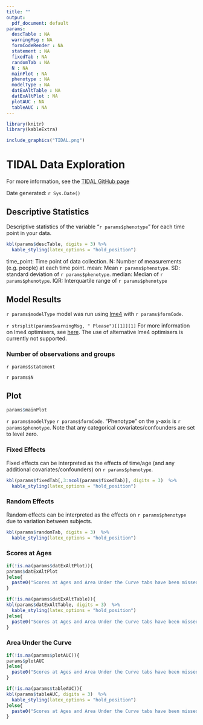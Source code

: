 ```yaml
---
title: ""
output:
  pdf_document: default
params:
  descTable : NA
  warningMsg : NA
  formCodeRender : NA
  statement : NA
  fixedTab : NA
  randomTab : NA
  N : NA
  mainPlot : NA
  phenotype : NA
  modelType : NA
  datExAltTable : NA
  datExAltPlot : NA
  plotAUC : NA
  tableAUC : NA
---
```


```r
library(knitr)
library(kableExtra)

include_graphics("TIDAL.png")
```

# TIDAL Data Exploration

For more information, see the [TIDAL GitHub page](https://github.com/AmeliaES/TIDAL)

Date generated: `r Sys.Date()`

## Descriptive Statistics

Descriptive statistics of the variable "`r params$phenotype`" for each time point in your data.

```r

kbl(params$descTable, digits = 3) %>%
  kable_styling(latex_options = "hold_position")

```

time_point: Time point of data collection. N: Number of measurements (e.g. people) at each time point. mean: Mean `r params$phenotype`. SD: standard deviation of `r params$phenotype`. median: Median of `r params$phenotype`. IQR: Interquartile range of `r params$phenotype`

## Model Results

`r params$modelType` model was run using [lme4](https://cran.r-project.org/web/packages/lme4/index.html) with `r params$formCode`.

`r strsplit(params$warningMsg, " Please")[[1]][1]` For more information on lme4 optimisers, see [here](https://cran.r-project.org/web/packages/lme4/vignettes/lmerperf.html). The use of alternative lme4 optimisers is currently not supported.

### Number of observations and groups

`r params$statement`

`r params$N`

## Plot

```r
params$mainPlot
```

`r params$modelType` `r params$formCode`. "Phenotype" on the y-axis is `r params$phenotype`. Note that any categorical covariates/confounders are set to level zero.

### Fixed Effects

Fixed effects can be interpreted as the effects of time/age (and any additional covariates/confounders) on `r params$phenotype`.

```r
kbl(params$fixedTab[,3:ncol(params$fixedTab)], digits = 3)  %>%
  kable_styling(latex_options = "hold_position")
```

### Random Effects

Random effects can be interpreted as the effects on `r params$phenotype` due to variation between subjects.

```r
kbl(params$randomTab, digits = 3)  %>%
  kable_styling(latex_options = "hold_position")
```

### Scores at Ages

```r
if(!is.na(params$datExAltPlot)){
params$datExAltPlot
}else{
  paste0("Scores at Ages and Area Under the Curve tabs have been missed")
}
```

```r
if(!is.na(params$datExAltTable)){
kbl(params$datExAltTable, digits = 3)  %>%
  kable_styling(latex_options = "hold_position")
}else{
  paste0("Scores at Ages and Area Under the Curve tabs have been missed")
}
```


### Area Under the Curve

``` r
if(!is.na(params$plotAUC)){
params$plotAUC
}else{
  paste0("Scores at Ages and Area Under the Curve tabs have been missed")
}
```

```r
if(!is.na(params$tableAUC)){
kbl(params$tableAUC, digits = 3)  %>%
  kable_styling(latex_options = "hold_position")
}else{
  paste0("Scores at Ages and Area Under the Curve tabs have been missed")
}
```

